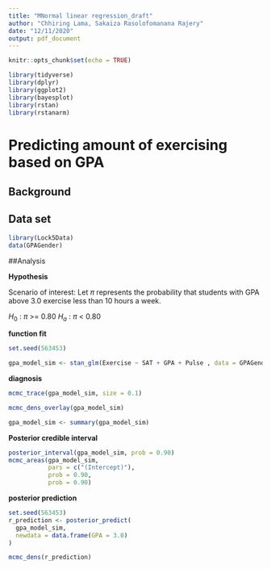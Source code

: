 ```yaml
---
title: "MNormal linear regression_draft"
author: "Chhiring Lama, Sakaiza Rasolofomanana Rajery"
date: "12/11/2020"
output: pdf_document
---
```


```r
knitr::opts_chunk$set(echo = TRUE)
```

```r
library(tidyverse)
library(dplyr)
library(ggplot2)
library(bayesplot)
library(rstan)
library(rstanarm)
```
# Predicting amount of exercising based on GPA



## Background

## Data set
```r
library(Lock5Data)
data(GPAGender)
```

##Analysis

**Hypothesis**

Scenario of interest: Let $\pi$ represents the probability that students with GPA above 3.0 exercise less than 10 hours a week. 

$H_0$ : $\pi$ >= 0.80
$H_a$ : $\pi$ < 0.80


**function fit**
```r
set.seed(563453)

gpa_model_sim <- stan_glm(Exercise ~ SAT + GPA + Pulse , data = GPAGender, family=  gaussian, chains = 4, iter = 10000*2)
``` 

**diagnosis**
```R
mcmc_trace(gpa_model_sim, size = 0.1)

```
```r
mcmc_dens_overlay(gpa_model_sim)

```

```r
gpa_model_sim <- summary(gpa_model_sim)

```

**Posterior credible interval**
```R
posterior_interval(gpa_model_sim, prob = 0.90)
mcmc_areas(gpa_model_sim,
           pars = c("(Intercept)"),
           prob = 0.90,
           prob = 0.90)
```


**posterior prediction**

```r
set.seed(563453)
r_prediction <- posterior_predict(
  gpa_model_sim,
  newdata = data.frame(GPA = 3.0)
)

mcmc_dens(r_prediction)
```
